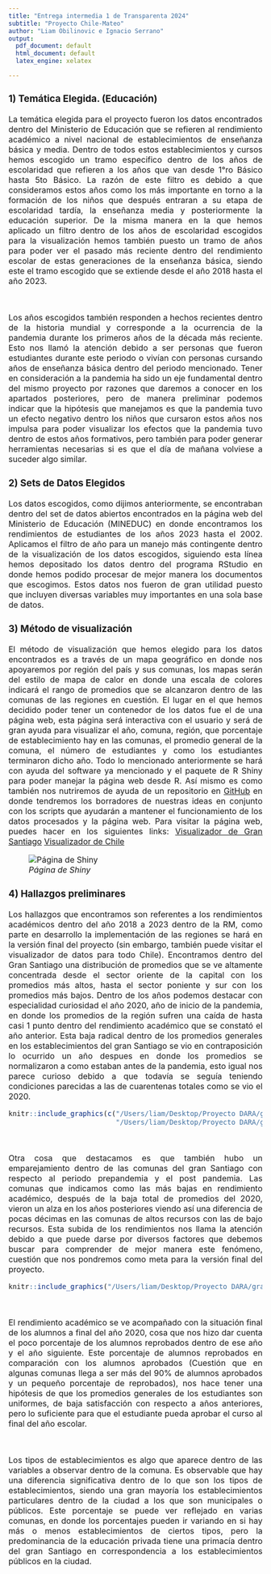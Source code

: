```yaml
---
title: "Entrega intermedia 1 de Transparenta 2024"
subtitle: "Proyecto Chile-Mateo"
author: "Liam Obilinovic e Ignacio Serrano"
output:
  pdf_document: default
  html_document: default
  latex_engine: xelatex

---
```

<style>
  .texto1 {
    font-size: 16px;
    text-align: justify;
  }
  .texto2 {
    text-align: center;
  }
</style>

<div class = "texto1">

### 1)	Temática Elegida. (Educación)
La temática elegida para el proyecto fueron los datos encontrados dentro del Ministerio de Educación que se refieren al rendimiento académico a nivel nacional de establecimientos de enseñanza básica y media. Dentro de todos estos establecimientos y cursos hemos escogido un tramo especifico dentro de los años de escolaridad que refieren a los años que van desde 1°ro Básico hasta 5to Básico. La razón de este filtro es debido a que consideramos estos años como los más importante en torno a la formación de los niños que después entraran a su etapa de escolaridad tardía, la enseñanza media y posteriormente la educación superior. De la misma manera en la que hemos aplicado un filtro dentro de los años de escolaridad escogidos para la visualización hemos también puesto un tramo de años para poder ver el pasado más reciente dentro del rendimiento escolar de estas generaciones de la enseñanza básica, siendo este el tramo escogido que se extiende desde el año 2018 hasta el año 2023. 

<br>

Los años escogidos también responden a hechos recientes dentro de la historia mundial y corresponde a la ocurrencia de la pandemia durante los primeros años de la década más reciente. Esto nos llamó la atención debido a ser personas que fueron estudiantes durante este periodo o vivían con personas cursando años de enseñanza básica dentro del periodo mencionado. Tener en consideración a la pandemia ha sido un eje fundamental dentro del mismo proyecto por razones que daremos a conocer en los apartados posteriores, pero de manera preliminar podemos indicar que la hipótesis que manejamos es que la pandemia tuvo un efecto negativo dentro los niños que cursaron estos años nos impulsa para poder visualizar los efectos que la pandemia tuvo dentro de estos años formativos, pero también para poder generar herramientas necesarias si es que el día de mañana volviese a suceder algo similar. 

### 2)	Sets de Datos Elegidos

Los datos escogidos, como dijimos anteriormente, se encontraban dentro del set de datos abiertos encontrados en la página web del Ministerio de Educación (MINEDUC) en donde encontramos los rendimientos de estudiantes de los años 2023 hasta el 2002. Aplicamos el filtro de año para un manejo más contingente dentro de la visualización de los datos escogidos, siguiendo esta línea hemos depositado los datos dentro del programa RStudio en donde hemos podido procesar de mejor manera los documentos que escogimos. Estos datos nos fueron de gran utilidad puesto que incluyen diversas variables muy importantes en una sola base de datos. 

### 3)	Método de visualización

El método de visualización que hemos elegido para los datos encontrados es a través de un mapa geográfico en donde nos apoyaremos por región del país y sus comunas, los mapas serán del estilo de mapa de calor en donde una escala de colores indicará el rango de promedios que se alcanzaron dentro de las comunas de las regiones en cuestión. El lugar en el que hemos decidido poder tener un contenedor de los datos fue el de una página web, esta página será interactiva con el usuario y será de gran ayuda para visualizar el año, comuna, región, que porcentaje de establecimiento hay en las comunas, el promedio general de la comuna, el número de estudiantes y como los estudiantes terminaron dicho año. 
Todo lo mencionado anteriormente se hará con ayuda del software ya mencionado y el paquete de R Shiny para poder manejar la página web desde R. Así mismo es como también nos nutriremos de ayuda de un repositorio en [GitHub](https://github.com/liamobilinovic/Proyecto-Chile-Mateo) en donde tendremos los borradores de nuestras ideas en conjunto con los scripts que ayudarán a mantener el funcionamiento de los datos procesados y la página web. Para visitar la página web, puedes hacer en los siguientes links: [Visualizador de Gran Santiago](https://chile-mateo.shinyapps.io/gran-santiago/) [Visualizador de Chile](https://chile-mateo.shinyapps.io/rendimientos/)

![*Página de Shiny*](/Users/liam/Desktop/Proyecto DARA/pagina1.png)

### 4)	Hallazgos preliminares 

Los hallazgos que encontramos son referentes a los rendimientos académicos dentro del año 2018 a 2023 dentro de la RM, como parte en desarrollo la implementación de las regiones se hará en la versión final del proyecto (sin embargo, también puede visitar el visualizador de datos para todo Chile). Encontramos dentro del Gran Santiago una distribución de promedios que se ve altamente concentrada desde el sector oriente de la capital con los promedios más altos, hasta el sector poniente y sur con los promedios más bajos. Dentro de los años podemos destacar con especialidad curiosidad el año 2020, año de inicio de la pandemia, en donde los promedios de la región sufren una caída de hasta casi 1 punto dentro del rendimiento académico que se constató el año anterior. Esta baja radical dentro de los promedios generales en los establecimientos del gran Santiago se vio en contraposición lo ocurrido un año despues en donde los promedios se normalizaron a como estaban antes de la pandemia, esto igual nos parece curioso debido a que todavía se seguía teniendo condiciones parecidas a las de cuarentenas totales como se vio el 2020. 

```r
knitr::include_graphics(c("/Users/liam/Desktop/Proyecto DARA/grafico1.png", 
                          "/Users/liam/Desktop/Proyecto DARA/grafico2.png"))
```

<br>

Otra cosa que destacamos es que también hubo un emparejamiento dentro de las comunas del gran Santiago con respecto al periodo prepandemia y el post pandemia. Las comunas que indicamos como las más bajas en rendimiento académico, después de la baja total de promedios del 2020, vieron un alza en los años posteriores viendo así una diferencia de pocas décimas en las comunas de altos recursos con las de bajo recursos.  Esta subida de los rendimientos nos llama la atención debido a que puede darse por diversos factores que debemos buscar para comprender de mejor manera este fenómeno, cuestión que nos pondremos como meta para la versión final del proyecto. 


```r
knitr::include_graphics("/Users/liam/Desktop/Proyecto DARA/grafico3.png")
```

<br> 

El rendimiento académico se ve acompañado con la situación final de los alumnos a final del año 2020, cosa que nos hizo dar cuenta el poco porcentaje de los alumnos reprobados dentro de ese año y el año siguiente. Este porcentaje de alumnos reprobados en comparación con los alumnos aprobados (Cuestión que en algunas comunas llega a ser más del 90% de alumnos aprobados y un pequeño porcentaje de reprobados), nos hace tener una hipótesis de que los promedios generales de los estudiantes son uniformes, de baja satisfacción con respecto a años anteriores, pero lo suficiente para que el estudiante pueda aprobar el curso al final del año escolar. 

<br> 

Los tipos de establecimientos es algo que aparece dentro de las variables a observar dentro de la comuna. Es observable que hay una diferencia significativa dentro de lo que son los tipos de establecimientos, siendo una gran mayoría los establecimientos particulares dentro de la ciudad a los que son municipales o públicos. Este porcentaje se puede ver reflejado en varias comunas, en donde los porcentajes pueden ir variando en si hay más o menos establecimientos de ciertos tipos, pero la predominancia de la educación privada tiene una primacía dentro del gran Santiago en correspondencia a los establecimientos públicos en la ciudad. 

</div>
